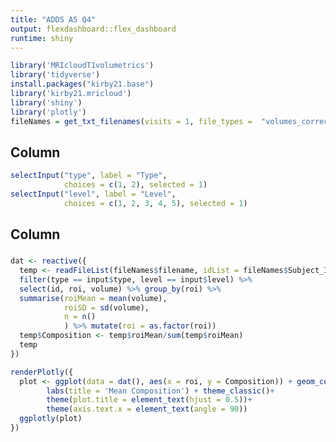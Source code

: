 ```yaml
---
title: "ADDS A5 Q4"
output: flexdashboard::flex_dashboard
runtime: shiny
---
```


```r
library('MRIcloudT1volumetrics')
library('tidyverse')
install.packages("kirby21.base")
library('kirby21.mricloud')
library('shiny')
library('plotly')
fileNames = get_txt_filenames(visits = 1, file_types =  "volumes_corrected")
```
Column {.sidebar}
-----------------------------------------------------------------------
```r
selectInput("type", label = "Type",
            choices = c(1, 2), selected = 1)
selectInput("level", label = "Level",
            choices = c(1, 2, 3, 4, 5), selected = 1)
```
Column
-----------------------------------------------------------------------

###

```r
dat <- reactive({
  temp <- readFileList(fileNames$filename, idList = fileNames$Subject_ID) %>%
  filter(type == input$type, level == input$level) %>%
  select(id, roi, volume) %>% group_by(roi) %>%
  summarise(roiMean = mean(volume),
            roiSD = sd(volume),
            n = n()
            ) %>% mutate(roi = as.factor(roi))
  temp$Composition <- temp$roiMean/sum(temp$roiMean)
  temp
})

renderPlotly({
  plot <- ggplot(data = dat(), aes(x = roi, y = Composition)) + geom_col(fill = '#6495ED')+
        labs(title = 'Mean Composition') + theme_classic()+
        theme(plot.title = element_text(hjust = 0.5))+
        theme(axis.text.x = element_text(angle = 90))
  ggplotly(plot)
})
```



